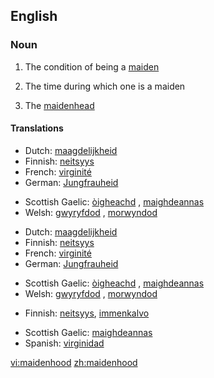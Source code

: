 ==English==

===Noun===
{{en-noun|s|-}}

#{{uncountable}} The condition of being a [[maiden]]
#{{uncountable}} The time during which one is a maiden
#{{countable}} The [[maidenhead]]

====Translations====
{{trans-top|condition of being maiden}}
*Dutch: [[maagdelijkheid]]
*Finnish: [[neitsyys]]
*French: [[virginité]]
*German: [[Jungfrauheid]]
{{trans-mid}}
*Scottish Gaelic: [[òigheachd]] {{f}}, [[maighdeannas]] {{m}}
*Welsh: [[gwyryfdod]] {{m}}, [[morwyndod]] {{m}}
{{trans-bottom}}

{{trans-top|time during which one is maiden}}
*Dutch: [[maagdelijkheid]]
*Finnish: [[neitsyys]]
*French: [[virginité]]
*German: [[Jungfrauheid]]
{{trans-mid}}
*Scottish Gaelic: [[òigheachd]] {{f}}, [[maighdeannas]] {{m}}
*Welsh: [[gwyryfdod]] {{m}}, [[morwyndod]] {{m}}
{{trans-bottom}}

{{trans-top|maidenhead}}
*Finnish: [[neitsyys]], [[immenkalvo]]
{{trans-mid}}
*Scottish Gaelic: [[maighdeannas]] {{m}}
*Spanish: [[virginidad]]
{{trans-bottom}}

[[vi:maidenhood]]
[[zh:maidenhood]]
